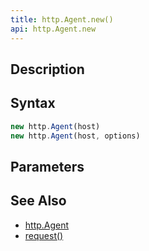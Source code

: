 ```yaml
---
title: http.Agent.new()
api: http.Agent.new
---
```


## Description

<Summary/>

## Syntax

``` js
new http.Agent(host)
new http.Agent(host, options)
```

## Parameters

<Parameters/>

## See Also

* [http.Agent](/reference/api/http/Agent)
* [request()](/reference/api/http/Agent/request)
